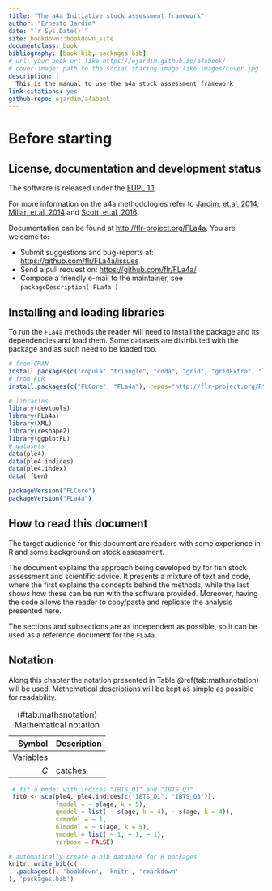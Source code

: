 ```yaml
--- 
title: "The a4a Initiative stock assessment framework"
author: "Ernesto Jardim"
date: "`r Sys.Date()`"
site: bookdown::bookdown_site
documentclass: book
bibliography: [book.bib, packages.bib]
# url: your book url like https://ejardim.github.io/a4abook/
# cover-image: path to the social sharing image like images/cover.jpg
description: |
  This is the manual to use the a4a stock assessment framework
link-citations: yes
github-repo: ejardim/a4abook
---
```


# Before starting

## License, documentation and development status

The software is released under the [EUPL 1.1](https://joinup.ec.europa.eu/community/eupl/home).

For more information on the a4a methodologies refer to [Jardim, et.al, 2014](http://icesjms.oxfordjournals.org/content/early/2014/04/03/icesjms.fsu050.abstract), [Millar, et.al, 2014](http://icesjms.oxfordjournals.org/content/early/2014/03/31/icesjms.fsu043.abstract) and [Scott, et.al, 2016](http://journals.plos.org/plosone/article?id=10.1371/journal.pone.0154922).

Documentation can be found at <http://flr-project.org/FLa4a>. You are welcome to:

- Submit suggestions and bug-reports at: <https://github.com/flr/FLa4a/issues>
- Send a pull request on: <https://github.com/flr/FLa4a/>
- Compose a friendly e-mail to the maintainer, see `packageDescription('FLa4a')`

## Installing and loading libraries

To run the `FLa4a` methods the reader will need to install the package and its dependencies and load them. Some datasets are distributed with the package and as such need to be loaded too.

```R
# from CRAN
install.packages(c("copula","triangle", "coda", "grid", "gridExtra", "latticeExtra"))
# from FLR
install.packages(c("FLCore", "FLa4a"), repos="http://flr-project.org/R")
```

```R
# libraries
library(devtools)
library(FLa4a)
library(XML)
library(reshape2)
library(ggplotFL)
# datasets
data(ple4)
data(ple4.indices)
data(ple4.index)
data(rfLen)
```

```R
packageVersion("FLCore")
packageVersion("FLa4a")
```

## How to read this document

The target audience for this document are readers with some experience in R and some background on stock assessment.

The document explains the approach being developed by \aFa for fish stock assessment and scientific advice. It presents a mixture of text and code, where the first explains the concepts behind the methods, while the last shows how these can be run with the software provided. Moreover, having the code allows the reader to copy/paste and replicate the analysis presented here.

The sections and subsections are as independent as possible, so it can be used as a reference document for the `FLa4a`. 

## Notation

Along this chapter the notation presented in Table \@ref(tab:mathsnotation) will be used. Mathematical descriptions will be kept as simple as possible for readability.

|Symbol|Description| 
|-----:|:----------|
|Variables| |
|$C$|catches|
Table: (\#tab:mathsnotation) Mathematical notation

```R
 # fit a model with indices "IBTS_Q1" and "IBTS_Q3"
 fit0 <- sca(ple4, ple4.indices[c("IBTS_Q1", "IBTS_Q3")],
             fmodel = ~ s(age, k = 5),
             qmodel = list( ~ s(age, k = 4), ~ s(age, k = 4)),
             srmodel = ~ 1,
             n1model = ~ s(age, k = 5),
             vmodel = list( ~ 1, ~ 1, ~ 1),
             verbose = FALSE)
```


```r
# automatically create a bib database for R packages
knitr::write_bib(c(
  .packages(), 'bookdown', 'knitr', 'rmarkdown'
), 'packages.bib')
```
